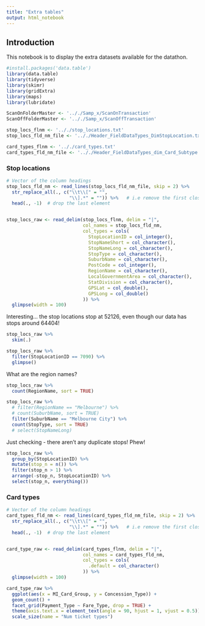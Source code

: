 ```yaml
---
title: "Extra tables"
output: html_notebook
---
```


## Introduction
This notebook is to display the extra datasets available for the datathon.

```r

#install.packages('data.table')
library(data.table)
library(tidyverse)
library(skimr)
library(gridExtra)
library(maps)
library(lubridate)

ScanOnFolderMaster <- '.././Samp_x/ScanOnTransaction'
ScanOffFolderMaster <- '.././Samp_x/ScanOffTransaction'

stop_locs_flnm <- '.././stop_locations.txt'
stop_locs_fld_nm_file <- '.././Header_FieldDataTypes_DimStopLocation.txt'

card_types_flnm <- '.././card_types.txt'
card_types_fld_nm_file <- '.././Header_FieldDataTypes_dim_Card_Subtype.txt'

```

### Stop locations

```r

# Vector of the column headings
stop_locs_fld_nm <- read_lines(stop_locs_fld_nm_file, skip = 2) %>% 
  str_replace_all(., c("\\t\\[" = "",
                       "\\].*" = "")) %>%   # i.e remove the first closing ] and everything after
  head(., -1)  # drop the last element


stop_locs_raw <- read_delim(stop_locs_flnm, delim = "|",
                            col_names = stop_locs_fld_nm,
                            col_types = cols(
                              StopLocationID = col_integer(),
                              StopNameShort = col_character(),
                              StopNameLong = col_character(),
                              StopType = col_character(),
                              SuburbName = col_character(),
                              PostCode = col_integer(),
                              RegionName = col_character(),
                              LocalGovernmentArea = col_character(),
                              StatDivision = col_character(),
                              GPSLat = col_double(),
                              GPSLong = col_double()
                            )) %>% 
  glimpse(width = 100)

```

Interesting... the stop locations stop at 52126, even though our data has stops around 64404!  

```r
stop_locs_raw %>% 
  skim(.)
```

```r
stop_locs_raw %>% 
  filter(StopLocationID == 7090) %>% 
  glimpse()
```

What are the region names?

```r
stop_locs_raw %>% 
  count(RegionName, sort = TRUE)
```

```r
stop_locs_raw %>% 
  # filter(RegionName == "Melbourne") %>% 
  # count(SuburbName, sort = TRUE)
  filter(SuburbName == "Melbourne City") %>%
  count(StopType, sort = TRUE)
  # select(StopNameLong)
```

Just checking - there aren't any duplicate stops!  Phew!
```r
stop_locs_raw %>% 
  group_by(StopLocationID) %>% 
  mutate(stop_n = n()) %>% 
  filter(stop_n > 1) %>% 
  arrange(-stop_n, StopLocationID) %>% 
  select(stop_n, everything())
```

### Card types

```r

# Vector of the column headings
card_types_fld_nm <- read_lines(card_types_fld_nm_file, skip = 2) %>% 
  str_replace_all(., c("\\t\\[" = "",
                       "\\].*" = "")) %>%   # i.e remove the first closing ] and everything after
  head(., -1)  # drop the last element


card_type_raw <- read_delim(card_types_flnm, delim = "|",
                            col_names = card_types_fld_nm,
                            col_types = cols(
                              .default = col_character()
                            )) %>% 
  glimpse(width = 100)

```

```r
card_type_raw %>% 
  ggplot(aes(x = MI_Card_Group, y = Concession_Type)) +
  geom_count() +
  facet_grid(Payment_Type ~ Fare_Type, drop = TRUE) +
  theme(axis.text.x = element_text(angle = 90, hjust = 1, vjust = 0.5)) +
  scale_size(name = "Num ticket types")

```

